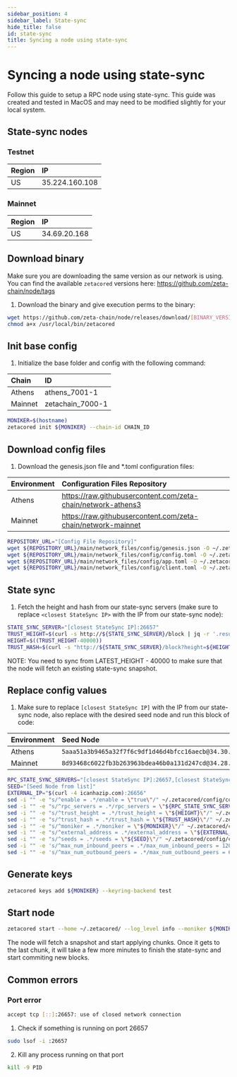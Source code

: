 ```yaml
---
sidebar_position: 4
sidebar_label: State-sync
hide_title: false
id: state-sync
title: Syncing a node using state-sync
---
```


# Syncing a node using state-sync

Follow this guide to setup a RPC node using state-sync.
This guide was created and tested in MacOS and may need to be modified slightly for your local system.

## State-sync nodes

### Testnet

| Region                      | IP             |
| :-------------------------- | :------------- |
| US                          | 35.224.160.108 |

### Mainnet

| Region                      | IP           |
| :-------------------------- | :----------- |
| US                          | 34.69.20.168 |

## Download binary
Make sure you are downloading the same version as our network is using.
You can find the available `zetacored` versions here: https://github.com/zeta-chain/node/tags

1. Download the binary and give execution perms to the binary:

```bash
wget https://github.com/zeta-chain/node/releases/download/[BINARY_VERSION]/zetacored-darwin-amd64 -O /usr/local/bin/zetacored
chmod a+x /usr/local/bin/zetacored
```

## Init base config

1. Initialize the base folder and config with the following command:

| Chain          | ID               |
| :------------- | :--------------- |
| Athens         | athens_7001-1    |
| Mainnet        | zetachain_7000-1 |

```bash
MONIKER=$(hostname)
zetacored init ${MONIKER} --chain-id CHAIN_ID
```

## Download config files
1. Download the genesis.json file and *.toml configuration files:

| Environment          | Configuration Files Repository                                  |
| :------------------- | :-------------------------------------------------------------- |
| Athens               | https://raw.githubusercontent.com/zeta-chain/network-athens3    |
| Mainnet              | https://raw.githubusercontent.com/zeta-chain/network-mainnet    |

```bash
REPOSITORY_URL="[Config File Repository]"
wget ${REPOSITORY_URL}/main/network_files/config/genesis.json -O ~/.zetacored/config/genesis.json
wget ${REPOSITORY_URL}/main/network_files/config/config.toml -O ~/.zetacored/config/config.toml
wget ${REPOSITORY_URL}/main/network_files/config/app.toml -O ~/.zetacored/config/app.toml
wget ${REPOSITORY_URL}/main/network_files/config/client.toml -O ~/.zetacored/config/client.toml
```

## State sync
1. Fetch the height and hash from our state-sync servers (make sure to replace `<closest StateSync IP>` with the IP from our state-sync node):
```bash
STATE_SYNC_SERVER="[closest StateSync IP]:26657"
TRUST_HEIGHT=$(curl -s http://${STATE_SYNC_SERVER}/block | jq -r '.result.block.header.height')
HEIGHT=$((TRUST_HEIGHT-40000))
TRUST_HASH=$(curl -s "http://${STATE_SYNC_SERVER}/block?height=${HEIGHT}" | jq -r '.result.block_id.hash')
```

NOTE: You need to sync from LATEST_HEIGHT - 40000 to make sure that the node will fetch an existing state-sync snapshot.

## Replace config values
1. Make sure to replace `[closest StateSync IP]` with the IP from our state-sync node, also replace with the desired seed node and run this block of code:

| Environment          | Seed Node                                  |
| :------------------- | :-------------------------------------------------------------- |
| Athens               | `5aaa51a3b9465a32f7f6c9df1d46d4bfcc16aecb@34.30.34.119:26656`   |
| Mainnet              | `8d93468c6022fb3b263963bdea46b0a131d247cd@34.28.196.79:26656`   |

```bash
RPC_STATE_SYNC_SERVERS="[closest StateSync IP]:26657,[closest StateSync IP]:26657"
SEED="[Seed Node from list]"
EXTERNAL_IP="$(curl -4 icanhazip.com):26656"
sed -i "" -e "s/^enable = .*/enable = \"true\"/" ~/.zetacored/config/config.toml &&
sed -i "" -e "s/^rpc_servers = .*/rpc_servers = \"${RPC_STATE_SYNC_SERVERS}\"/" ~/.zetacored/config/config.toml &&
sed -i "" -e "s/^trust_height = .*/trust_height = \"${HEIGHT}\"/" ~/.zetacored/config/config.toml &&
sed -i "" -e "s/^trust_hash = .*/trust_hash = \"${TRUST_HASH}\"/" ~/.zetacored/config/config.toml &&
sed -i "" -e "s/^moniker = .*/moniker = \"${MONIKER}\"/" ~/.zetacored/config/config.toml &&
sed -i "" -e "s/^external_address = .*/external_address = \"${EXTERNAL_IP}\"/" ~/.zetacored/config/config.toml &&
sed -i "" -e "s/^seeds = .*/seeds = \"${SEED}\"/" ~/.zetacored/config/config.toml &&
sed -i "" -e 's/^max_num_inbound_peers = .*/max_num_inbound_peers = 120/' ~/.zetacored/config/config.toml &&
sed -i "" -e 's/^max_num_outbound_peers = .*/max_num_outbound_peers = 60/' ~/.zetacored/config/config.toml
```

## Generate keys
```bash
zetacored keys add ${MONIKER} --keyring-backend test
```

## Start node
```bash
zetacored start --home ~/.zetacored/ --log_level info --moniker ${MONIKER} --rpc.laddr tcp://0.0.0.0:26657 --minimum-gas-prices 1.0azeta "--grpc.enable=true"
```
The node will fetch a snapshot and start applying chunks. Once it gets to the last chunk, it will take a few more minutes to finish the state-sync and start commiting new blocks.

## Common errors
### Port error
```bash
accept tcp [::]:26657: use of closed network connection
```

1. Check if something is running on port 26657 
```bash
sudo lsof -i :26657
```

2. Kill any process running on that port 
```bash
kill -9 PID
```